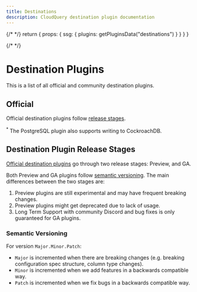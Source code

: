 ```yaml
---
title: Destinations
description: CloudQuery destination plugin documentation
---
```



{/* <!-- vale off --> */}
  return {
    props: {
      ssg: {
        plugins: getPluginsData("destinations")
      }
    }
  }
}

{/* <!-- vale on --> */}

# Destination Plugins

This is a list of all official and community destination plugins.

## Official

Official destination plugins follow [release stages](#destination-plugin-release-stages).

<PluginsTable type="destination" plugins={Object.values(useSSG().plugins)}/>

<sup>*</sup> The PostgreSQL plugin also supports writing to CockroachDB.

## Destination Plugin Release Stages

[Official destination plugins](#official) go through two release stages: Preview, and GA.

Both Preview and GA plugins follow [semantic versioning](#semantic-versioning).
The main differences between the two stages are:

1. Preview plugins are still experimental and may have frequent breaking changes.
2. Preview plugins might get deprecated due to lack of usage.
3. Long Term Support with community Discord and bug fixes is only guaranteed for GA plugins.

### Semantic Versioning

For version `Major.Minor.Patch`:

- `Major` is incremented when there are breaking changes (e.g. breaking configuration spec structure, column type changes).
- `Minor` is incremented when we add features in a backwards compatible way.
- `Patch` is incremented when we fix bugs in a backwards compatible way.
